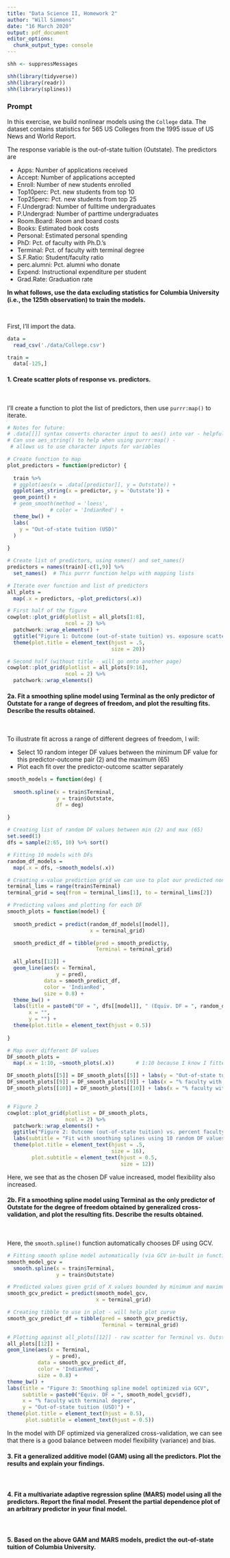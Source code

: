 ```yaml
---
title: "Data Science II, Homework 2"
author: "Will Simmons"
date: "16 March 2020"
output: pdf_document
editor_options: 
  chunk_output_type: console
---
```


```r

shh <- suppressMessages

shh(library(tidyverse))
shh(library(readr))
shh(library(splines))

```

### Prompt
In this exercise, we build nonlinear models using the `College` data. The dataset contains statistics for 565 US Colleges from the 1995 issue of US News and World Report.

The response variable is the out-of-state tuition (Outstate). The predictors are

  * Apps: Number of applications received
  * Accept: Number of applications accepted
  * Enroll: Number of new students enrolled
  * Top10perc: Pct. new students from top 10
  * Top25perc: Pct. new students from top 25
  * F.Undergrad: Number of fulltime undergraduates
  * P.Undergrad: Number of parttime undergraduates
  * Room.Board: Room and board costs
  * Books: Estimated book costs
  * Personal: Estimated personal spending
  * PhD: Pct. of faculty with Ph.D.'s
  * Terminal: Pct. of faculty with terminal degree
  * S.F.Ratio: Student/faculty ratio
  * perc.alumni: Pct. alumni who donate
  * Expend: Instructional expenditure per student
  * Grad.Rate: Graduation rate

**In what follows, use the data excluding statistics for Columbia University (i.e., the 125th observation) to train the models.**

&nbsp;

First, I'll import the data.

```r

data = 
  read_csv('./data/College.csv')

train =
  data[-125,]

```

#### 1. Create scatter plots of response vs. predictors.  
  
&nbsp;  
  
I'll create a function to plot the list of predictors, then use `purrr:map()` to iterate.

```r
# Notes for future:
# .data[[]] syntax converts character input to aes() into var - helpful with map()
# Can use aes_string() to help when using purrr:map() -
 # allows us to use character inputs for variables
```

```r
# Create function to map
plot_predictors = function(predictor) {
  
  train %>% 
  # ggplot(aes(x = .data[[predictor]], y = Outstate)) +      
  ggplot(aes_string(x = predictor, y = 'Outstate')) +
  geom_point() +                                           
  # geom_smooth(method = 'loess',
              # color = 'IndianRed') +
  theme_bw() +
  labs(
    y = "Out-of-state tuition (USD)"
  )
  
}

# Create list of predictors, using nsmes() and set_names()
predictors = names(train)[-c(1,9)] %>% 
  set_names()  # This purrr function helps with mapping lists

# Iterate over function and list of predictors
all_plots =
  map(.x = predictors, ~plot_predictors(.x))

```

```r
# First half of the figure
cowplot::plot_grid(plotlist = all_plots[1:8],
                   ncol = 2) %>% 
  patchwork::wrap_elements() +
  ggtitle("Figure 1: Outcome (out-of-state tuition) vs. exposure scatterplots\n") +
  theme(plot.title = element_text(hjust = .5,
                                  size = 20))

# Second half (without title - will go onto another page)
cowplot::plot_grid(plotlist = all_plots[9:16],
                   ncol = 2) %>% 
  patchwork::wrap_elements()

```

#### 2a. Fit a smoothing spline model using Terminal as the only predictor of Outstate for a range of degrees of freedom, and plot the resulting fits. Describe the results obtained.

&nbsp;

To illustrate fit across a range of different degrees of freedom, I will:

  * Select 10 random integer DF values between the minimum DF value for this predictor-outcome pair (2) and the maximum (65)
  * Plot each fit over the predictor-outcome scatter separately

```r

smooth_models = function(deg) {
  
  smooth.spline(x = train$Terminal,
                y = train$Outstate,
                df = deg)
  
}

# Creating list of random DF values between min (2) and max (65)
set.seed(1)
dfs = sample(2:65, 10) %>% sort()

# Fitting 10 models with DFs
random_df_models =
  map(.x = dfs, ~smooth_models(.x))

# Creating x-value prediction grid we can use to plot our predicted nonlinear model
terminal_lims = range(train$Terminal)
terminal_grid = seq(from = terminal_lims[1], to = terminal_lims[2])

# Predicting values and plotting for each DF
smooth_plots = function(model) {
  
  smooth_predict = predict(random_df_models[[model]],
                           x = terminal_grid)

  smooth_predict_df = tibble(pred = smooth_predict$y,
                             Terminal = terminal_grid)

  all_plots[[12]] +
  geom_line(aes(x = Terminal, 
                y = pred), 
            data = smooth_predict_df,
            color = 'IndianRed',
            size = 0.8) + 
  theme_bw() +
  labs(title = paste0("DF = ", dfs[[model]], " (Equiv. DF = ", random_df_models[[model]]$df %>% round(4), ")"),
       x = "",
       y = "") +
  theme(plot.title = element_text(hjust = 0.5))
    
}

# Map over different DF values
DF_smooth_plots =
  map(.x = 1:10, ~smooth_plots(.x))       # 1:10 because I know I fitted 10 DFs

```

```r

DF_smooth_plots[[5]] = DF_smooth_plots[[5]] + labs(y = "Out-of-state tuition (USD)")
DF_smooth_plots[[9]] = DF_smooth_plots[[9]] + labs(x = "% faculty with terminal degree")
DF_smooth_plots[[10]] = DF_smooth_plots[[10]] + labs(x = "% faculty with terminal degree")


# Figure 2
cowplot::plot_grid(plotlist = DF_smooth_plots,
                   ncol = 2) %>% 
  patchwork::wrap_elements() +
  ggtitle("Figure 2: Outcome (out-of-state tuition) vs. percent faculty with terminal degree") +
  labs(subtitle = "Fit with smoothing splines using 10 random DF values") +
  theme(plot.title = element_text(hjust = .5,
                                  size = 16),
        plot.subtitle = element_text(hjust = 0.5,
                                     size = 12))

```

Here, we see that as the chosen DF value increased, model flexibility also increased.

#### 2b. Fit a smoothing spline model using Terminal as the only predictor of Outstate for the degree of freedom obtained by generalized cross-validation, and plot the resulting fits. Describe the results obtained.

&nbsp;

Here, the `smooth.spline()` function automatically chooses DF using GCV.

```r

# Fitting smooth spline model automatically (via GCV in-built in function)
smooth_model_gcv =
  smooth.spline(x = train$Terminal,
                y = train$Outstate)

# Predicted values given grid of X values bounded by minimum and maximum x values (terminal_grid)
smooth_gcv_predict = predict(smooth_model_gcv,
                             x = terminal_grid)

# Creating tibble to use in plot - will help plot curve
smooth_gcv_predict_df = tibble(pred = smooth_gcv_predict$y,
                               Terminal = terminal_grid)

# Plotting against all_plots[[12]] - raw scatter for Terminal vs. Outstate
all_plots[[12]] +
geom_line(aes(x = Terminal, 
              y = pred), 
          data = smooth_gcv_predict_df,
          color = 'IndianRed',
          size = 0.8) + 
theme_bw() +
labs(title = "Figure 3: Smoothing spline model optimized via GCV",
     subtitle = paste0("Equiv. DF = ", smooth_model_gcv$df),
     x = "% faculty with terminal degree",
     y = "Out-of-state tuition (USD)") +
theme(plot.title = element_text(hjust = 0.5),
      plot.subtitle = element_text(hjust = 0.5))

```

In the model with DF optimized via generalized cross-validation, we can see that there is a good balance between model flexibility (variance) and bias.

#### 3. Fit a generalized additive model (GAM) using all the predictors. Plot the results and explain your findings.

&nbsp;

#### 4. Fit a multivariate adaptive regression spline (MARS) model using all the predictors. Report the final model. Present the partial dependence plot of an arbitrary predictor in your final model.

&nbsp;

#### 5. Based on the above GAM and MARS models, predict the out-of-state tuition of Columbia University.

&nbsp;